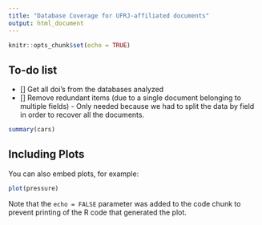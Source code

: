 ```yaml
---
title: "Database Coverage for UFRJ-affiliated documents"
output: html_document
---
```


```r
knitr::opts_chunk$set(echo = TRUE)
```


## To-do list

- [] Get all doi's from the databases analyzed
- [] Remove redundant items (due to a single document belonging to multiple fields) - Only needed because we had to split the data by field in order to recover all the documents.



```r
summary(cars)
```

## Including Plots

You can also embed plots, for example:

```r
plot(pressure)
```

Note that the `echo = FALSE` parameter was added to the code chunk to prevent printing of the R code that generated the plot.
